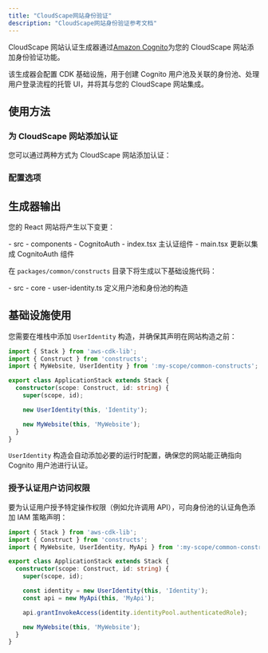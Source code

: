```yaml
---
title: "CloudScape网站身份验证"
description: "CloudScape网站身份验证参考文档"
---
```





CloudScape 网站认证生成器通过[Amazon Cognito](https://aws.amazon.com/cognito/)为您的 CloudScape 网站添加身份验证功能。

该生成器会配置 CDK 基础设施，用于创建 Cognito 用户池及关联的身份池、处理用户登录流程的托管 UI，并将其与您的 CloudScape 网站集成。

## 使用方法

### 为 CloudScape 网站添加认证

您可以通过两种方式为 CloudScape 网站添加认证：

<RunGenerator generator="ts#cloudscape-website#auth" />

### 配置选项

<GeneratorParameters schema={schema} />

## 生成器输出

您的 React 网站将产生以下变更：

<FileTree>
  - src
    - components
      - CognitoAuth
        - index.tsx 主认证组件
    - main.tsx 更新以集成 CognitoAuth 组件
</FileTree>

在 `packages/common/constructs` 目录下将生成以下基础设施代码：

<FileTree>
  - src
    - core
      - user-identity.ts 定义用户池和身份池的构造
</FileTree>

## 基础设施使用

您需要在堆栈中添加 `UserIdentity` 构造，并确保其声明在网站构造之前：

```ts title="packages/infra/src/stacks/application-stack.ts" {3,9}
import { Stack } from 'aws-cdk-lib';
import { Construct } from 'constructs';
import { MyWebsite, UserIdentity } from ':my-scope/common-constructs';

export class ApplicationStack extends Stack {
  constructor(scope: Construct, id: string) {
    super(scope, id);

    new UserIdentity(this, 'Identity');

    new MyWebsite(this, 'MyWebsite');
  }
}
```

`UserIdentity` 构造会自动添加必要的<Link path="guides/cloudscape-website#runtime-configuration">运行时配置</Link>，确保您的网站能正确指向 Cognito 用户池进行认证。

### 授予认证用户访问权限

要为认证用户授予特定操作权限（例如允许调用 API），可向身份池的认证角色添加 IAM 策略声明：

```ts title="packages/infra/src/stacks/application-stack.ts" {12}
import { Stack } from 'aws-cdk-lib';
import { Construct } from 'constructs';
import { MyWebsite, UserIdentity, MyApi } from ':my-scope/common-constructs';

export class ApplicationStack extends Stack {
  constructor(scope: Construct, id: string) {
    super(scope, id);

    const identity = new UserIdentity(this, 'Identity');
    const api = new MyApi(this, 'MyApi');

    api.grantInvokeAccess(identity.identityPool.authenticatedRole);

    new MyWebsite(this, 'MyWebsite');
  }
}
```